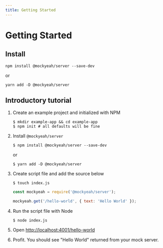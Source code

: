 ```yaml
---
title: Getting Started
---
```

# Getting Started

## Install

```shell
npm install @mockyeah/server --save-dev
```

or

```shell
yarn add -D @mockyeah/server
```

## Introductory tutorial

1.  Create an example project and initialized with NPM

    ```shell
    $ mkdir example-app && cd example-app
    $ npm init # all defaults will be fine
    ```

1.  Install `@mockyeah/server`

    ```shell
    $ npm install @mockyeah/server --save-dev
    ```

    or

    ```shell
    $ yarn add -D @mockyeah/server
    ```

1.  Create script file and add the source below

    ```shell
    $ touch index.js
    ```

    ```js
    const mockyeah = require('@mockyeah/server');

    mockyeah.get('/hello-world', { text: 'Hello World' });
    ```

1.  Run the script file with Node

    ```shell
    $ node index.js
    ```

1.  Open [http://localhost:4001/hello-world](http://localhost:4001/hello-world)

1.  Profit. You should see "Hello World" returned from your mock server.
